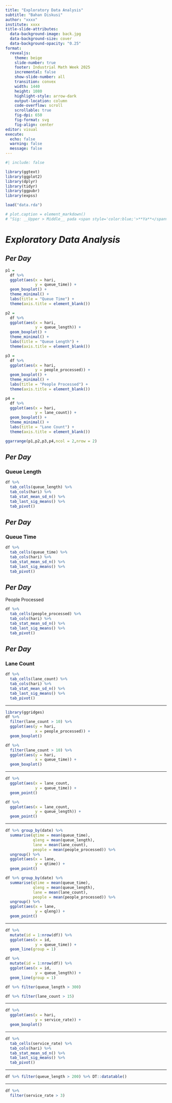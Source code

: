 ```yaml
---
title: "Exploratory Data Analysis"
subtitle: "Bahan Diskusi"
author: "xxxx"
institute: xxxx
title-slide-attributes:
  data-background-image: back.jpg
  data-background-size: cover
  data-background-opacity: "0.25"
format: 
  revealjs:
    theme: beige
    slide-number: true
    footer: Industrial Math Week 2025
    incremental: false
    show-slide-number: all
    transition: convex
    width: 1440
    height: 1080
    highlight-style: arrow-dark
    output-location: column
    code-overflow: scroll
    scrollable: true
    fig-dpi: 650
    fig-format: svg
    fig-align: center
editor: visual
execute: 
  echo: false
  warning: false
  message: false
---
```


```r
#| include: false

library(ggtext)
library(ggplot2)
library(dplyr)
library(tidyr)
library(ggpubr)
library(expss)

load("data.rda")

# plot.caption = element_markdown()
# "Sig: __Upper > Middle__ pada <span style='color:blue;'>**Ya**</span>"
```

# *Exploratory Data Analysis* {background-image="back.jpg" background-opacity=".4"}

## *Per Day* {.center}

```r
p1 = 
  df %>% 
  ggplot(aes(x = hari,
             y = queue_time)) +
  geom_boxplot() +
  theme_minimal() +
  labs(title = "Queue Time") +
  theme(axis.title = element_blank())

p2 = 
  df %>% 
  ggplot(aes(x = hari,
             y = queue_length)) +
  geom_boxplot() +
  theme_minimal() +
  labs(title = "Queue Length") +
  theme(axis.title = element_blank())

p3 = 
  df %>% 
  ggplot(aes(x = hari,
             y = people_processed)) +
  geom_boxplot() +
  theme_minimal() +
  labs(title = "People Processed") +
  theme(axis.title = element_blank())

p4 = 
  df %>% 
  ggplot(aes(x = hari,
             y = lane_count)) +
  geom_boxplot() +
  theme_minimal() +
  labs(title = "Lane Count") +
  theme(axis.title = element_blank())

ggarrange(p1,p2,p3,p4,ncol = 2,nrow = 2)
```

## *Per Day* {.center}

### Queue Length

```r
df %>% 
  tab_cells(queue_length) %>% 
  tab_cols(hari) %>% 
  tab_stat_mean_sd_n() %>% 
  tab_last_sig_means() %>% 
  tab_pivot()

```

## *Per Day* {.center}

### Queue Time

```r
df %>% 
  tab_cells(queue_time) %>% 
  tab_cols(hari) %>% 
  tab_stat_mean_sd_n() %>% 
  tab_last_sig_means() %>% 
  tab_pivot()

```

## *Per Day* {.center}

People Processed

```r
df %>% 
  tab_cells(people_processed) %>% 
  tab_cols(hari) %>% 
  tab_stat_mean_sd_n() %>% 
  tab_last_sig_means() %>% 
  tab_pivot()

```

## *Per Day* {.center}

### Lane Count

```r
df %>% 
  tab_cells(lane_count) %>% 
  tab_cols(hari) %>% 
  tab_stat_mean_sd_n() %>% 
  tab_last_sig_means() %>% 
  tab_pivot()

```

------------------------------------------------------------------------

```r
library(ggridges)
df %>% 
  filter(lane_count > 10) %>% 
  ggplot(aes(y = hari,
             x = people_processed)) +
  geom_boxplot()

df %>% 
  filter(lane_count > 10) %>% 
  ggplot(aes(y = hari,
             x = queue_time)) +
  geom_boxplot()
```

------------------------------------------------------------------------

```r
df %>% 
  ggplot(aes(x = lane_count,
             y = queue_time)) +
  geom_point()

df %>% 
  ggplot(aes(x = lane_count,
             y = queue_length)) +
  geom_point()
```

------------------------------------------------------------------------

```r
df %>% group_by(date) %>% 
  summarise(qtime = mean(queue_time),
            qleng = mean(queue_length),
            lane = mean(lane_count),
            people = mean(people_processed)) %>% 
  ungroup() %>% 
  ggplot(aes(x = lane,
             y = qtime)) +
  geom_point()

df %>% group_by(date) %>% 
  summarise(qtime = mean(queue_time),
            qleng = mean(queue_length),
            lane = mean(lane_count),
            people = mean(people_processed)) %>% 
  ungroup() %>% 
  ggplot(aes(x = lane,
             y = qleng)) +
  geom_point()

```

------------------------------------------------------------------------

```r
df %>% 
  mutate(id = 1:nrow(df)) %>% 
  ggplot(aes(x = id,
             y = queue_time)) +
  geom_line(group = 1)

```

```r
df %>% 
  mutate(id = 1:nrow(df)) %>% 
  ggplot(aes(x = id,
             y = queue_length)) +
  geom_line(group = 1)

```

```r

df %>% filter(queue_length > 300)

df %>% filter(lane_count > 15)

```

------------------------------------------------------------------------

```r
df %>% 
  ggplot(aes(x = hari,
             y = service_rate)) +
  geom_boxplot()


```

------------------------------------------------------------------------

```r
df %>% 
  tab_cells(service_rate) %>% 
  tab_cols(hari) %>% 
  tab_stat_mean_sd_n() %>% 
  tab_last_sig_means() %>% 
  tab_pivot()

```

------------------------------------------------------------------------

```r
df %>% filter(queue_length > 200) %>% DT::datatable()

```

------------------------------------------------------------------------

```r
df %>% 
  filter(service_rate > 3)
```
